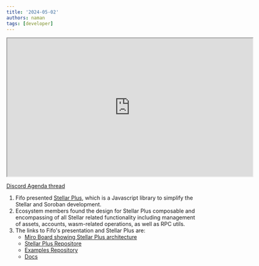 ```yaml
---
title: '2024-05-02'
authors: naman
tags: [developer]
---
```


<iframe
  src="https://drive.google.com/file/d/1-XWdGA3vMqoMI6DqBDtjKR_DTeOImpbZ/preview"
  width="640"
  height="360"
  allow="autoplay"
></iframe>

[Discord Agenda thread](https://discord.com/channels/897514728459468821/1234887262530048010/1234887262530048010)

1. Fifo presented [Stellar Plus](https://docs.cheesecakelabs.com/stellar-plus), which is a Javascript library to simplify the Stellar and Soroban development.
2. Ecosystem members found the design for Stellar Plus composable and encompassing of all Stellar related functionality including management of assets, accounts, wasm-related operations, as well as RPC utils. 
3. The links to Fifo's presentation and Stellar Plus are:
      - [Miro Board showing Stellar Plus architecture](https://miro.com/app/board/uXjVKMDkMPI=/?share_link_id=643609701897)
      - [Stellar Plus Repositore](https://discord.com/channels/897514728459468821/1234887262530048010/1235699608274079865)
      - [Examples Repository](https://github.com/fazzatti/stellar-plus-examples)
      - [Docs](https://docs.cheesecakelabs.com/stellar-plus)
